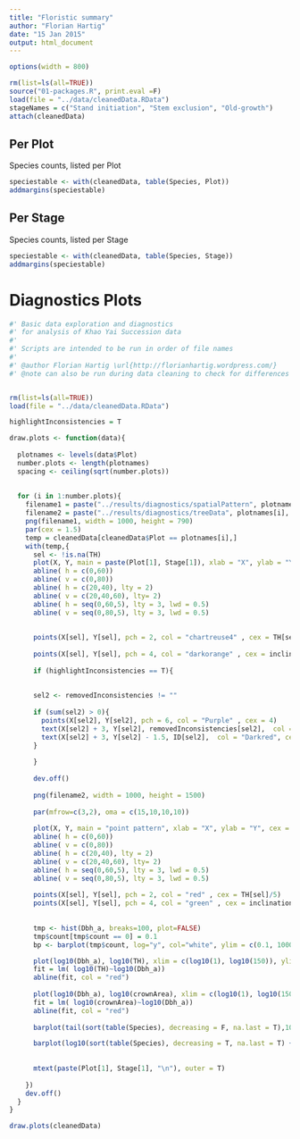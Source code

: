 ```yaml
---
title: "Floristic summary"
author: "Florian Hartig"
date: "15 Jan 2015"
output: html_document
---
```


```r
options(width = 800)
```

```r
rm(list=ls(all=TRUE))
source("01-packages.R", print.eval =F)
load(file = "../data/cleanedData.RData")
stageNames = c("Stand initiation", "Stem exclusion", "Old-growth")
attach(cleanedData)
```

## Per Plot

Species counts, listed per Plot

```r
speciestable <- with(cleanedData, table(Species, Plot))
addmargins(speciestable)
```

## Per Stage

Species counts, listed per Stage

```r
speciestable <- with(cleanedData, table(Species, Stage))
addmargins(speciestable)
```

# Diagnostics Plots

```r
#' Basic data exploration and diagnostics
#' for analysis of Khao Yai Succession data
#' 
#' Scripts are intended to be run in order of file names
#'
#' @author Florian Hartig \url{http://florianhartig.wordpress.com/}
#' @note can also be run during data cleaning to check for differences


rm(list=ls(all=TRUE))
load(file = "../data/cleanedData.RData")

highlightInconsistencies = T

draw.plots <- function(data){
  
  plotnames <- levels(data$Plot)
  number.plots <- length(plotnames)
  spacing <- ceiling(sqrt(number.plots))
  
  
  for (i in 1:number.plots){
    filename1 = paste("../results/diagnostics/spatialPattern", plotnames[i], ".png", sep = "")
    filename2 = paste("../results/diagnostics/treeData", plotnames[i], ".png", sep = "")
    png(filename1, width = 1000, height = 790)
    par(cex = 1.5)
    temp = cleanedData[cleanedData$Plot == plotnames[i],]
    with(temp,{
      sel <- !is.na(TH)
      plot(X, Y, main = paste(Plot[1], Stage[1]), xlab = "X", ylab = "Y", cex = Dbh_a/10, xlim = c(-2,82), ylim = c(-2,62))
      abline( h = c(0,60))
      abline( v = c(0,80))
      abline( h = c(20,40), lty = 2)
      abline( v = c(20,40,60), lty= 2)
      abline( h = seq(0,60,5), lty = 3, lwd = 0.5)
      abline( v = seq(0,80,5), lty = 3, lwd = 0.5)
      
      
      points(X[sel], Y[sel], pch = 2, col = "chartreuse4" , cex = TH[sel]/5)
      
      points(X[sel], Y[sel], pch = 4, col = "darkorange" , cex = inclination[sel] * 10)
      
      if (highlightInconsistencies == T){
      
      
      sel2 <- removedInconsistencies != ""
      
      if (sum(sel2) > 0){
        points(X[sel2], Y[sel2], pch = 6, col = "Purple" , cex = 4)
        text(X[sel2] + 3, Y[sel2], removedInconsistencies[sel2],  col = "Purple")
        text(X[sel2] + 3, Y[sel2] - 1.5, ID[sel2],  col = "Darkred", cex = 1.5)      
      }
      
      }
      
      dev.off()
      
      png(filename2, width = 1000, height = 1500)
      
      par(mfrow=c(3,2), oma = c(15,10,10,10))
      
      plot(X, Y, main = "point pattern", xlab = "X", ylab = "Y", cex = Dbh_a/10, xlim = c(-2,82), ylim = c(-2,82))
      abline( h = c(0,60))
      abline( v = c(0,80))
      abline( h = c(20,40), lty = 2)
      abline( v = c(20,40,60), lty= 2)
      abline( h = seq(0,60,5), lty = 3, lwd = 0.5)
      abline( v = seq(0,80,5), lty = 3, lwd = 0.5)
      
      points(X[sel], Y[sel], pch = 2, col = "red" , cex = TH[sel]/5)
      points(X[sel], Y[sel], pch = 4, col = "green" , cex = inclination[sel] * 10)
      
      
      tmp <- hist(Dbh_a, breaks=100, plot=FALSE)
      tmp$count[tmp$count == 0] = 0.1
      bp <- barplot(tmp$count, log="y", col="white", ylim = c(0.1, 1000))

      plot(log10(Dbh_a), log10(TH), xlim = c(log10(1), log10(150)), ylim = c(log10(1), log10(35)))
      fit = lm( log10(TH)~log10(Dbh_a))
      abline(fit, col = "red")
      
      plot(log10(Dbh_a), log10(crownArea), xlim = c(log10(1), log10(150)), ylim = c(log10(1), log10(200)))
      fit = lm( log10(crownArea)~log10(Dbh_a))
      abline(fit, col = "red")      
      
      barplot(tail(sort(table(Species), decreasing = F, na.last = T),10), las = 2, horiz = T, mar = c(3,8,3,3), cex.names = 0.9)

      barplot(log10(sort(table(Species), decreasing = T, na.last = T) + 0.9))
      
   
      mtext(paste(Plot[1], Stage[1], "\n"), outer = T)
      
    })
    dev.off()
  }
}

draw.plots(cleanedData)


```






